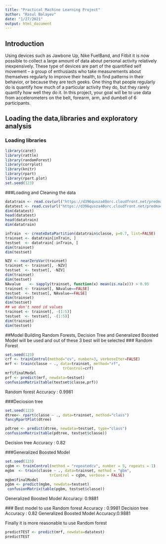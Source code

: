 ```yaml
---
title: "Practical Machine Learning Project"
author: "Rasul Balayev"
date: "1/27/2021"
output: html_document
---
```


## Introduction
Using devices such as Jawbone Up, Nike FuelBand, and Fitbit it is now possible to collect a large amount of data about personal activity relatively inexpensively. These type of devices are part of the quantified self movement – a group of enthusiasts who take measurements about themselves regularly to improve their health, to find patterns in their behavior, or because they are tech geeks. One thing that people regularly do is quantify how much of a particular activity they do, but they rarely quantify how well they do it. In this project, your goal will be to use data from accelerometers on the belt, forearm, arm, and dumbell of 6 participants.
 

## Loading the data,libraries and exploratory analysis
### Loading libraries

```r
library(caret)
library(rattle)
library(randomForest)
library(corrplot) 
library(knitr)
library(rpart)
library(rpart.plot)
set.seed(123)   

```

###Loading and Cleaning the data

```r
datatrain <- read.csv(url("https://d396qusza40orc.cloudfront.net/predmachlearn/pml-training.csv"),header=TRUE)
datatest <- read.csv(url("https://d396qusza40orc.cloudfront.net/predmachlearn/pml-testing.csv"),header=TRUE)
dim(datatest)
head(datatest)
head(datatrain)
dim(datatrain)

inTrain  <- createDataPartition(datatrain$classe, p=0.7, list=FALSE)
trainset <- datatrain[inTrain, ]
testset  <- datatrain[-inTrain, ]
dim(trainset)
dim(testset)

NZV <- nearZeroVar(trainset)
trainset <- trainset[, -NZV]
testset  <- testset[, -NZV]
dim(trainset)
dim(testset)
NAvalue    <- sapply(trainset, function(x) mean(is.na(x))) > 0.95
trainset <- trainset[, NAvalue==FALSE]
testset  <- testset[, NAvalue==FALSE]
dim(trainset)
dim(testset)
## we don't need id values
trainset <- trainset[, -(1:5)]
testset  <- testset[, -(1:5)]
dim(trainset)
dim(testset)
```
##Model Building
Random Forests, Decision Tree and Generalized Boosted Model will be used and out of these 3 best will be selected
### Random Forest
```r
set.seed(123)
crf <- trainControl(method="cv", number=3, verboseIter=FALSE)
mrf <- train(classe ~ ., data=trainset, method="rf",
                          trControl=crf)
mrf$finalModel
prf <- predict(mrf, newdata=testset)
confusionMatrix(table(testset$classe,prf))
```

Random forest  Accuracy : 0.9981

###Deciosion tree
```r
set.seed(123)
dtree<- rpart(classe ~ ., data=trainset, method="class")
fancyRpartPlot(dtree)

pdtree <- predict(dtree, newdata=testset, type="class")
confusionMatrix(table(pdtree, testset$classe))

```

Decision tree Accuracy : 0.82

###Generalized Boosted Model
```r

set.seed(123)
cgbm <- trainControl(method = "repeatedcv", number = 5, repeats = 1)
mgbm  <- train(classe ~ ., data=trainset, method = "gbm",
                    trControl = cgbm, verbose = FALSE)
mgbm$finalModel
pgbm <- predict(mgbm, newdata=testset)
 confusionMatrix(table(pgbm, testset$classe))

```
 Generalized Boosted Model Accuracy: 0.9881
 
 ### Best model to use
 Random forest  Accuracy : 0.9981 
 Decision tree Accuracy : 0.82
 Generalized Boosted Model Accuracy:0.9881
 
 Finally it is more reasonable tu use Random forest 
``` r
predictTEST <- predict(mrf, newdata=datatest)
predictTEST
```

